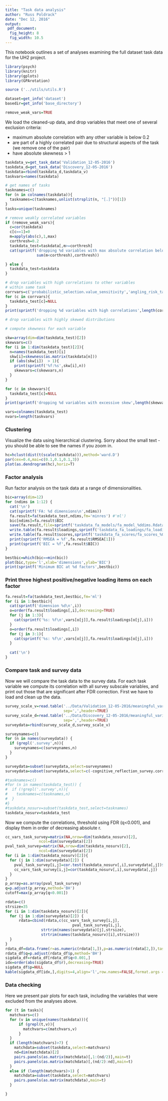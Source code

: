 ```yaml
---
title: "Task data analysis"
author: "Russ Poldrack"
date: "Dec 12, 2016"
output: 
 pdf_document:
  fig_height: 8
  fig_width: 10.5
---
```


This notebook outlines a set of analyses examining the full dataset task data for the UH2 project.

```r
library(psych)
library(knitr)
library(gplots)
library(GPArotation)

source ('../utils/utils.R')

dataset=get_info('dataset')
basedir=get_info('base_directory')

remove_weak_vars=TRUE
```

We load the cleaned-up data, and drop variables that meet one of several exclusion criteria:

* maximum absolute correlation with any other variable is below 0.2
* are part of a highly correlated pair due to structural aspects of the task (we remove one of the pair)
* have absolute skewness > 1

```r

taskdata_v=get_task_data('Validation_12-05-2016')
taskdata_d=get_task_data('Discovery_12-05-2016')
taskdata=rbind(taskdata_d,taskdata_v)
taskvars=names(taskdata)

# get names of tasks
tasknames=c()
for (n in colnames(taskdata)){
  tasknames=c(tasknames,unlist(strsplit(n, "[.]"))[1])
}
tasks=unique(tasknames)

# remove weakly correlated variables
if (remove_weak_vars){
  c=cor(taskdata)
  c[c==1]=0
  m=apply(abs(c),1,max)
  corthresh=0.2
  taskdata_test=taskdata[,m>=corthresh]
  cat(sprintf('dropping %d variables with max absolute correlation below %f',
              sum(m<corthresh),corthresh))

} else {
  taskdata_test=taskdata
}

# drop variables with high correlations to other variables 
# within same task
corrvars=c('probabilistic_selection.value_sensitivity','angling_risk_task_always_sunny.release_score','angling_risk_task_always_sunny.keep_score')
for (c in corrvars){
  taskdata_test[c]=NULL
}
print(sprintf('dropping %d variables with high correlations',length(corrvars)))

# drop variables with highly skewed distributions

# compute skewness for each variable

skw=array(dim=dim(taskdata_test)[2])
skewvars=c()
for (i in 1:dim(taskdata_test)[2]){
  n=names(taskdata_test)[i]
  skw[i]=skewness(as.matrix(taskdata[n]))
  if (abs(skw[i])  > 1){
    print(sprintf('%f:%s',skw[i],n))
    skewvars=c(skewvars,n)
  }
}

for (c in skewvars){
  taskdata_test[c]=NULL
}
print(sprintf('dropping %d variables with excessive skew',length(skewvars)))

vars=colnames(taskdata_test)
nvars=length(taskvars)

```

### Clustering

Visualize the data using hierarchical clustering.  Sorry about the small text - you should be able to see the names if you zoom in.

```r
hc=hclust(dist(t(scale(taskdata))),method='ward.D')
par(cex=0.4,mai=c(0.1,0.1,0.1,3)) 
plot(as.dendrogram(hc),horiz=T)

```

### Factor analysis
Run factor analysis on the task data at a range of dimensionalities.
```r
bic=array(dim=12)
for (ndims in 1:12) {
  cat('\n')
  cat(sprintf('FA: %d dimensions\n',ndims))
  fa.result=fa(taskdata_test,ndims,fm='minres') #'ml')
  bic[ndims]=fa.result$BIC
  save(fa.result,file=sprintf('taskdata_fa_models/fa_model_%ddims.Rdata',ndims))
  write.table(fa.result$loadings,sprintf('taskdata_fa_loadings/fa_loadings_%02ddims.csv',ndims),quote=FALSE)
  write.table(fa.result$scores,sprintf('taskdata_fa_scores/fa_scores_%02ddims.csv',ndims),quote=FALSE)
  print(sprintf('RMSEA = %f',fa.result$RMSEA[1]))
  print(sprintf('BIC = %f',fa.result$BIC))
}

```


```r
bestbic=which(bic==min(bic))
plot(bic,type='l',xlab='dimensions',ylab='BIC')
print(sprintf('Minimum BIC at %d factors',bestbic))
```

### Print three highest positive/negative loading items on each factor
```r
fa.result=fa(taskdata_test,bestbic,fm='ml')
for (i in 1:bestbic){
  cat(sprintf('dimension %d\n',i))
  o=order(fa.result$loadings[,i],decreasing=TRUE)
  for (j in 1:3){
    cat(sprintf('%s: %f\n',vars[o[j]],fa.result$loadings[o[j],i]))
  }
  o=order(fa.result$loadings[,i])
  for (j in 3:1){
    cat(sprintf('%s: %f\n',vars[o[j]],fa.result$loadings[o[j],i]))
  }
  
  cat('\n')
}

```

### Compare task and survey data

Now we will compare the task data to the survey data.  For each task variable we compute its correlation with all survey subscale variables, and print out those that are significant after FDR correction.  First we have to load and clean up the data.

```r
survey_scale_v=read.table('../Data/Validation_12-05-2016/meaningful_variables_imputed_for_task_selection.csv',
                          sep=',',header=TRUE)
survey_scale_d=read.table('../Data/Discovery_12-05-2016/meaningful_variables_imputed_for_task_selection.csv',
                          sep=',',header=TRUE)
surveydata=rbind(survey_scale_d,survey_scale_v)

surveynames=c()
for (n in names(surveydata)) {
  if (grepl('.survey',n)){
    surveynames=c(surveynames,n)
  }
}

surveydata=subset(surveydata,select=surveynames)
surveydata=subset(surveydata,select=c(-cognitive_reflection_survey.correct_proportion,-cognitive_reflection_survey.intuitive_proportion))

#tasknames=c()
#for (n in names(taskdata_test)) {
#  if (!grepl('.survey',n)){
#    tasknames=c(tasknames,n)
#  }
#}
#taskdata_nosurv=subset(taskdata_test,select=tasknames)
taskdata_nosurv=taskdata_test
```

Now we compute the correlations, threshold using FDR (q<0.001), and display them in order of decreasing absolute r. 

```r
cc_vars_task_survey=matrix(NA,nrow=dim(taskdata_nosurv)[2],
               ncol=dim(surveydata)[2])
pval_task_survey=matrix(NA,nrow=dim(taskdata_nosurv)[2],
               ncol=dim(surveydata)[2])
for (i in 1:dim(taskdata_nosurv)[2]){
  for (j in 1:dim(surveydata)[2]) {
    pval_task_survey[i,j]=cor.test(taskdata_nosurv[,i],surveydata[,j])$p.value
    cc_vars_task_survey[i,j]=cor(taskdata_nosurv[,i],surveydata[,j])
  }
}
p_array=as.array(pval_task_survey)
q=p.adjust(p_array,method='BH')
cutoff=max(p_array[q<0.001])

rdata=c()
strsize=35
for (i in 1:dim(taskdata_nosurv)[2]){
  for (j in 1:dim(surveydata)[2]) {
      rdata=cbind(rdata,c(cc_vars_task_survey[i,j],
                              pval_task_survey[i,j],
                strtrim(names(surveydata)[j],strsize),
                strtrim(names(taskdata_nosurv)[i],strsize)))
  }
}
rdata_df=data.frame(r=as.numeric(rdata[1,]),p=as.numeric(rdata[2,]),taskvar=rdata[4,],surveyvar=rdata[3,])
rdata_df$q=p.adjust(rdata_df$p,method='BH')
sigdata_df=rdata_df[rdata_df$q<0.001,]
idx=order(abs(sigdata_df$r),decreasing=TRUE)
sigdata_df$p=NULL
kable(sigdata_df[idx,],digits=4,align='l',row.names=FALSE,format.args = list('nsmall'=4))
```

### Data checking

Here we present pair plots for each task, including the variables that were excluded from the analyses above.

```r
for (t in tasks){
  matchvars=c()
  for (v in unique(names(taskdata))){
      if (grepl(t,v)){
        matchvars=c(matchvars,v)
      }
  }
  if (length(matchvars)>7) {
    matchdata=subset(taskdata,select=matchvars)
    nd=dim(matchdata)[2]
    pairs.panels(as.matrix(matchdata)[,1:(nd/2)],main=t)
    pairs.panels(as.matrix(matchdata)[,(nd/2):nd],main=t)
  }
  else if (length(matchvars)>1) {
    matchdata=subset(taskdata,select=matchvars)
    pairs.panels(as.matrix(matchdata),main=t)
  }

}
```


